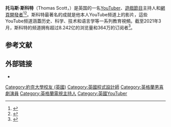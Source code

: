 {{Infobox person
| name               = 汤姆·斯科特
| image              = Tom Scott avatar by Matt Gray.jpg
| caption            = 2016年的汤姆·斯科特
| birth_name         = Thomas Scott<ref>{{Cite web|title=Let's Talk About Names. In Iceland.|url=https://www.youtube.com/watch?v=zvIoKEpD-hI|last=Scott|first=Tom|time=01:05|date=17 February 2014|quote="Beyond that, you have all the people who don't go by their legal name. Technically, even I don't – my legal name is Thomas, Scott, but I go by Tom."|access-date=2021-04-07|archive-date=2021-03-16|archive-url=https://web.archive.org/web/20210316074357/https://www.youtube.com/watch?v=zvIoKEpD-hI|dead-url=no}}</ref>
| birth_date         = <!-- Arbitration enforcement mandate: You must not post any personal information about the article subject unless there is consensus for the addition on the talk page. See the page notice at {{link-en||Template:Editnotices/Page/Tom Scott (entertainer)}}. -->
| birth_place        =  英格蘭[[諾丁漢郡|諾丁漢郡]][[曼斯菲爾德|曼斯菲爾德]]
| nationality        = [[英国|英国]]<ref name="britishyoutuber">{{cite news|last1=Seager|first1=Susan|title=Op-Ed: The Hollywood sign is a public treasure, and no one should have to pay to use its image|url=https://www.latimes.com/opinion/story/2020-04-26/hollywood-sign-trademark-creative-use-license|access-date=18 May 2020|work=latimes.com|publisher=Los Angeles Times|date=26 April 2020|quote="British YouTuber Tom Scott mocked the chamber's trademark..."|archive-date=2021-02-02|archive-url=https://web.archive.org/web/20210202174124/https://www.latimes.com/opinion/story/2020-04-26/hollywood-sign-trademark-creative-use-license|dead-url=no}}</ref>
| alma_mater         = [[約克大學_(英國)|約克大學]]
| education          = {{Unbulleted list|[[语言学|语言学]]|[[计算机科学|计算机科学]]}}
| occupation         = {{hlist|YouTuber|presenter}}
| website            = {{URL|tomscott.com}}
| module             = {{Infobox YouTube personality|embed=yes
 | name=Tom Scott
 | channels={{Unbulleted list|[https://www.youtube.com/user/enyay Tom Scott] {{small|(2006–)}}|[https://www.youtube.com/channel/UCRUULstZRWS1lDvJBzHnkXA Matt and Tom] {{small|(2015–)}}}}
 | years_active=2006–
 | genre={{Flatlist|*[[教育|教育]]
*[[科学|科学]]
*[[喜劇|喜劇]]}}
 | subscribers={{Unbulleted list|3.64 million (Tom Scott)|228,000 (Matt and Tom)}}
 | views={{Unbulleted list|824.2 million (Tom Scott)|32.56 million (Matt and Tom)}}
 | network=
 | associated_acts={{Flatlist|*{{link-en|Jay Foreman|Jay Foreman (comedian)}}
*[[柯林·弗兹|柯林·弗兹]]
*{{link-en|Matt Parker}}
*[[布雷迪·哈蘭|布雷迪·哈蘭]]
*[[杰克·道格拉斯|杰克·道格拉斯]]
*{{link-en|TomSka}}
}}
 | silver_button=yes
 | silver_year=2014
 | gold_button=yes
 | gold_year=2017
 | stats_update=15 March 2021
 }}
}}
'''托马斯·斯科特'''（Thomas Scott，{{bd|1984年||}}）是英国的一名[[YouTuber|YouTuber]]、[[遊戲節目|遊戲節目]]主持人和[[網頁開發者|網頁開發者]]<ref>{{Cite web|title=Reddit: Top YouTuber Accuses Brave Browser of Violating His Rights with BAT|url=https://u.today/reddit-top-youtuber-accuses-brave-browser-of-violating-his-rights-with-bat|accessdate=18 May 2020|author=Dovbnya|date=28 December 2018|first=Alex|work=u.today|publisher=U.Today|archive-date=2021-01-26|archive-url=https://web.archive.org/web/20210126151816/https://u.today/reddit-top-youtuber-accuses-brave-browser-of-violating-his-rights-with-bat|dead-url=no}}</ref><ref>{{Cite web|title=YouTuber Tom Scott Pits Creators Against One Another In Game Show Based Around Lateral Thinking|url=https://www.tubefilter.com/2018/05/25/htom-scott-lateral-quiz-show/|accessdate=18 May 2020|author=Gutelle|date=25 May 2020|first=Sam|work=tubefilter.com|publisher=Tube Filter|archive-date=2020-03-06|archive-url=https://web.archive.org/web/20200306225533/https://www.tubefilter.com/2018/05/25/htom-scott-lateral-quiz-show/|dead-url=no}}</ref>。斯科特最著名的成就是他本人YouTube频道上的影片，這些YouTube频道涵蓋历史、科学、技术和语言学等一系列教育視頻。截至2021年3月，斯科特的频道拥有超过8.242亿的浏览量和364万的订阅者<ref name="irish">{{Cite news|title=Here's why you can't see what the world's 'pinkest pink' looks like on-screen|url=https://www.irishnews.com/magazine/science/2017/07/19/news/here-s-why-you-can-t-see-what-the-world-s-pinkest-pink-looks-like-on-screen-1088524/|accessdate=18 May 2020|work=irishnews.com|publisher=The Irish News|date=19 July 2017|archive-date=2017-12-13|archive-url=https://web.archive.org/web/20171213161651/http://www.irishnews.com/magazine/science/2017/07/19/news/here-s-why-you-can-t-see-what-the-world-s-pinkest-pink-looks-like-on-screen-1088524/|dead-url=no}}</ref>。

==参考文献==
{{reflist}}

==外部链接==
{{Commons category}}
*{{Official website}}

{{Authority control}}
{{DEFAULTSORT:Scott, Tom}}
[[Category:約克大學校友_(英國)|Category:約克大學校友 (英國)]]
[[Category:英國程式設計師|Category:英國程式設計師]]
[[Category:英格蘭男喜劇演員|Category:英格蘭男喜劇演員]]
[[Category:英格蘭電視主持人|Category:英格蘭電視主持人]]
[[Category:英國YouTuber|Category:英國YouTuber]]